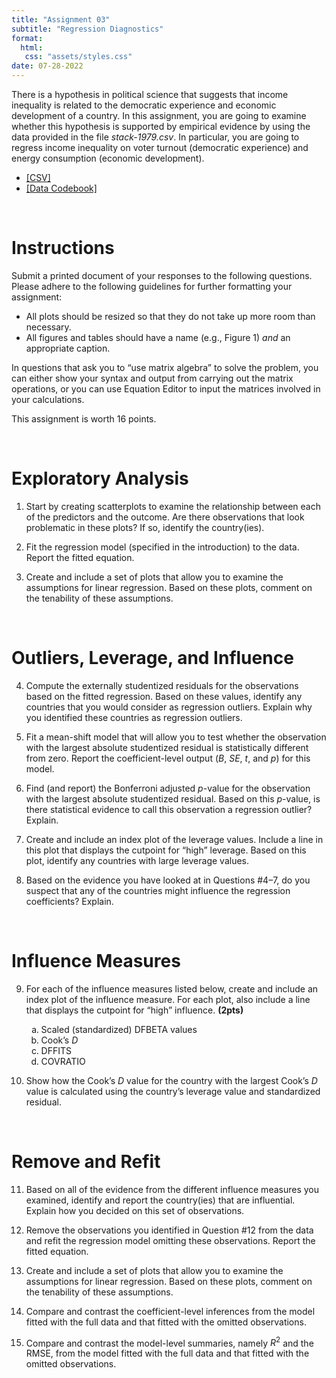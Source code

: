 ```yaml
---
title: "Assignment 03"
subtitle: "Regression Diagnostics"
format:
  html:
   css: "assets/styles.css"
date: 07-28-2022
---
```


There is a hypothesis in political science that suggests that income inequality is related to the democratic experience and economic development of a country. In this assignment, you are going to examine whether this hypothesis is supported by empirical evidence by using the data provided in the file *stack-1979.csv*. In particular, you are going to regress income inequality on voter turnout (democratic experience) and energy consumption (economic development). 


- [[CSV]](https://raw.githubusercontent.com/zief0002/pensive-giraffe/main/data/stack-1979.csv)
- [[Data Codebook]](../codebooks/stack-1979.html)


<br />


# Instructions

Submit a printed document of your responses to the following questions. Please adhere to the following guidelines for further formatting your assignment:

- All plots should be resized so that they do not take up more room than necessary. 
- All figures and tables should have a name (e.g., Figure 1) *and* an appropriate caption.

In questions that ask you to "use matrix algebra" to solve the problem, you can either show your syntax and output from carrying out the matrix operations, or you can use Equation Editor to input the matrices involved in your calculations.

This assignment is worth 16 points.

<br />


# Exploratory Analysis

1. Start by creating scatterplots to examine the relationship between each of the predictors and the outcome. Are there observations that look problematic in these plots? If so, identify the country(ies).

2. Fit the regression model (specified in the introduction) to the data. Report the fitted equation.

3. Create and include a set of plots that allow you to examine the assumptions for linear regression. Based on these plots, comment on the tenability of these assumptions.

<br />


# Outliers, Leverage, and Influence

4. Compute the externally studentized residuals for the observations based on the fitted regression. Based on these values, identify any countries that you would consider as regression outliers. Explain why you identified these countries as regression outliers.

5. Fit a mean-shift model that will allow you to test whether the observation with the largest absolute studentized residual is statistically different from zero. Report the coefficient-level output (*B*, *SE*, *t*, and *p*) for this model.

6. Find (and report) the Bonferroni adjusted *p*-value for the observation with the largest absolute studentized residual. Based on this *p*-value, is there statistical evidence to call this observation a regression outlier? Explain.

7. Create and include an index plot of the leverage values. Include a line in this plot that displays the cutpoint for "high" leverage. Based on this plot, identify any countries with large leverage values.

8. Based on the evidence you have looked at in Questions #4--7, do you suspect that any of the countries might influence the regression coefficients? Explain.

<br />


# Influence Measures

9. For each of the influence measures listed below, create and include an index plot of the influence measure. For each plot, also include a line that displays the cutpoint for "high" influence. **(2pts)**

    a. Scaled (standardized) DFBETA values
    b. Cook's *D*
    c. DFFITS
    d. COVRATIO

10. Show how the Cook's *D* value for the country with the largest Cook's *D* value is calculated using the country's leverage value and standardized residual.

<br />


# Remove and Refit

11. Based on all of the evidence from the different influence measures you examined, identify and report the country(ies) that are influential. Explain how you decided on this set of observations.

12. Remove the observations you identified in Question #12 from the data and refit the regression model omitting these observations. Report the fitted equation.

13. Create and include a set of plots that allow you to examine the assumptions for linear regression. Based on these plots, comment on the tenability of these assumptions.

14. Compare and contrast the coefficient-level inferences from the model fitted with the full data and that fitted with the omitted observations.

15. Compare and contrast the model-level summaries, namely $R^2$ and the RMSE, from the model fitted with the full data and that fitted with the omitted observations.



